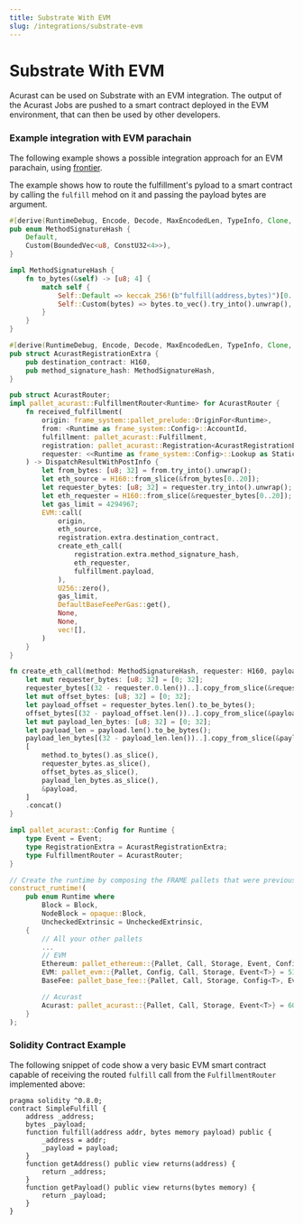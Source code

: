 ```yaml
---
title: Substrate With EVM
slug: /integrations/substrate-evm
---
```


# Substrate With EVM

Acurast can be used on Substrate with an EVM integration. The output of the Acurast Jobs are pushed to a smart contract deployed in the EVM environment, that can then be used by other developers.

### Example integration with EVM parachain

The following example shows a possible integration approach for an EVM parachain, using [frontier](https://github.com/paritytech/frontier).

The example shows how to route the fulfillment's pyload to a smart contract by calling the `fulfill` mehod on it and passing the payload bytes are argument.

```rust
#[derive(RuntimeDebug, Encode, Decode, MaxEncodedLen, TypeInfo, Clone, PartialEq)]
pub enum MethodSignatureHash {
	Default,
	Custom(BoundedVec<u8, ConstU32<4>>),
}

impl MethodSignatureHash {
	fn to_bytes(&self) -> [u8; 4] {
		match self {
			Self::Default => keccak_256!(b"fulfill(address,bytes)")[0..4].try_into().unwrap(),
			Self::Custom(bytes) => bytes.to_vec().try_into().unwrap(),
		}
	}
}

#[derive(RuntimeDebug, Encode, Decode, MaxEncodedLen, TypeInfo, Clone, PartialEq)]
pub struct AcurastRegistrationExtra {
	pub destination_contract: H160,
	pub method_signature_hash: MethodSignatureHash,
}

pub struct AcurastRouter;
impl pallet_acurast::FulfillmentRouter<Runtime> for AcurastRouter {
	fn received_fulfillment(
		origin: frame_system::pallet_prelude::OriginFor<Runtime>,
		from: <Runtime as frame_system::Config>::AccountId,
		fulfillment: pallet_acurast::Fulfillment,
		registration: pallet_acurast::Registration<AcurastRegistrationExtra>,
		requester: <<Runtime as frame_system::Config>::Lookup as StaticLookup>::Target,
	) -> DispatchResultWithPostInfo {
		let from_bytes: [u8; 32] = from.try_into().unwrap();
		let eth_source = H160::from_slice(&from_bytes[0..20]);
		let requester_bytes: [u8; 32] = requester.try_into().unwrap();
		let eth_requester = H160::from_slice(&requester_bytes[0..20]);
		let gas_limit = 4294967;
		EVM::call(
			origin,
			eth_source,
			registration.extra.destination_contract,
			create_eth_call(
				registration.extra.method_signature_hash,
				eth_requester,
				fulfillment.payload,
			),
			U256::zero(),
			gas_limit,
			DefaultBaseFeePerGas::get(),
			None,
			None,
			vec![],
		)
	}
}

fn create_eth_call(method: MethodSignatureHash, requester: H160, payload: Vec<u8>) -> Vec<u8> {
	let mut requester_bytes: [u8; 32] = [0; 32];
	requester_bytes[(32 - requester.0.len())..].copy_from_slice(&requester.0);
	let mut offset_bytes: [u8; 32] = [0; 32];
	let payload_offset = requester_bytes.len().to_be_bytes();
	offset_bytes[(32 - payload_offset.len())..].copy_from_slice(&payload_offset);
	let mut payload_len_bytes: [u8; 32] = [0; 32];
	let payload_len = payload.len().to_be_bytes();
	payload_len_bytes[(32 - payload_len.len())..].copy_from_slice(&payload_len);
	[
		method.to_bytes().as_slice(),
		requester_bytes.as_slice(),
		offset_bytes.as_slice(),
		payload_len_bytes.as_slice(),
		&payload,
	]
	.concat()
}

impl pallet_acurast::Config for Runtime {
	type Event = Event;
	type RegistrationExtra = AcurastRegistrationExtra;
	type FulfillmentRouter = AcurastRouter;
}

// Create the runtime by composing the FRAME pallets that were previously configured.
construct_runtime!(
	pub enum Runtime where
		Block = Block,
		NodeBlock = opaque::Block,
		UncheckedExtrinsic = UncheckedExtrinsic,
	{
		// All your other pallets
        ...
		// EVM
		Ethereum: pallet_ethereum::{Pallet, Call, Storage, Event, Config, Origin} = 50,
		EVM: pallet_evm::{Pallet, Config, Call, Storage, Event<T>} = 51,
		BaseFee: pallet_base_fee::{Pallet, Call, Storage, Config<T>, Event} = 52,

		// Acurast
		Acurast: pallet_acurast::{Pallet, Call, Storage, Event<T>} = 60,
	}
);
```

### Solidity Contract Example

The following snippet of code show a very basic EVM smart contract capable of receiving the routed `fulfill` call from the `FulfillmentRouter` implemented above:

```solidity
pragma solidity ^0.8.0;
contract SimpleFulfill {
    address _address;
    bytes _payload;
    function fulfill(address addr, bytes memory payload) public {
        _address = addr;
        _payload = payload;
    }
    function getAddress() public view returns(address) {
        return _address;
    }
    function getPayload() public view returns(bytes memory) {
        return _payload;
    }
}
```
